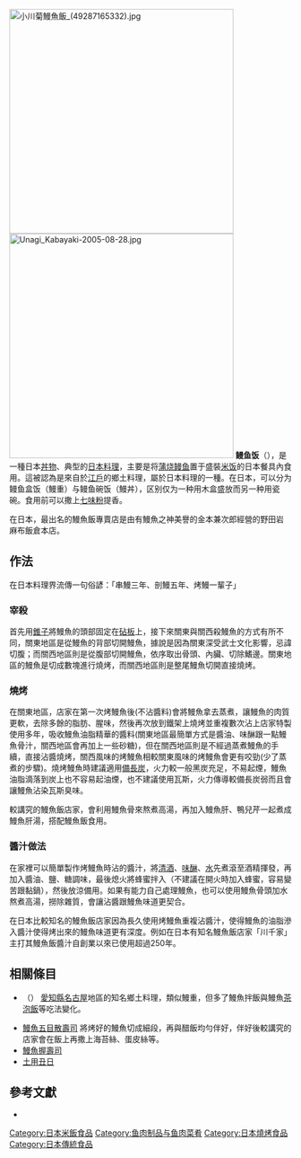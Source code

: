 {{Infobox prepared food
| name = 鰻丼
| image = [[file:Tokyo_Chikuyotei_Unadon01s2100.jpg|400px]]
| caption = 
| alternate_name = 
| country =
| region = 
| national_cuisine = 
| creator =
| year = 
| mintime = 
| maxtime = 
| type = 
| course = 
| served = 
| main_ingredient = 
| minor_ingredient = 
| variations = 
| serving_size = 100 g
| calories = 
| protein = 
| fat = 
| carbohydrate = 
| glycemic_index = 
| similar_dish = 
| other = 
| complexity = 
}}
{{japanese
|japanese=鰻丼
|kana=うなどん <br>（うなぎどんぶり）
|romaji=Unadon <br> (Unagidonburi)
}}
[[File:小川菊鰻魚飯_(49287165332).jpg|400px]]
[[File:Unagi_Kabayaki-2005-08-28.jpg|400px]]
'''鳗鱼饭'''（{{lang-ja|鰻丼}}），是一種日本[[丼物|丼物]]、典型的[[日本料理|日本料理]]，主要是将[[蒲烧鳗鱼|蒲烧鳗鱼]]置于盛裝[[米饭|米饭]]的日本餐具內食用。這被認為是來自於[[江戶|江戶]]的鄉土料理，屬於日本料理的一種。在日本，可以分为鳗鱼盒饭（鰻重）与鳗鱼碗饭（鰻丼），区别仅为一种用木盒盛放而另一种用瓷碗。食用前可以撒上[[七味粉|七味粉]]提香。

在日本，最出名的鰻魚飯專賣店是由有鰻魚之神美譽的金本兼次郎經營的野田岩 麻布飯倉本店。

== 作法 ==
在日本料理界流傳一句俗諺：「串鰻三年、剖鰻五年、烤鰻一輩子」
=== 宰殺 ===
首先用[[錐子|錐子]]將鰻魚的頭部固定在[[砧板|砧板]]上，接下來關東與關西殺鰻魚的方式有所不同，關東地區是從鰻魚的背部切開鰻魚，據說是因為關東深受武士文化影響，忌諱切腹；而關西地區則是從腹部切開鰻魚，依序取出骨頭、內臟、切除鰭邊。關東地區的鰻魚是切成數塊進行燒烤，而關西地區則是整尾鰻魚切開直接燒烤。

=== 燒烤 ===
在關東地區，店家在第一次烤鰻魚後(不沾醬料)會將鰻魚拿去蒸煮，讓鰻魚的肉質更軟，去除多餘的脂肪、腥味，然後再次放到鐵架上燒烤並重複數次沾上店家特製使用多年，吸收鰻魚油脂精華的醬料(關東地區最簡單方式是醬油、味醂跟一點鰻魚骨汁，關西地區會再加上一些砂糖)，但在關西地區則是不經過蒸煮鰻魚的手續，直接沾醬燒烤，關西風味的烤鰻魚相較關東風味的烤鰻魚會更有咬勁(少了蒸煮的步驟)。燒烤鰻魚時建議適用[[備長炭|備長炭]]，火力較一般黑炭充足，不易起煙，鰻魚油脂滴落到炭上也不容易起油煙，也不建議使用瓦斯，火力傳導較備長炭弱而且會讓鰻魚沾染瓦斯臭味。

較講究的鰻魚飯店家，會利用鰻魚骨來熬煮高湯，再加入鰻魚肝、鴨兒芹一起煮成鰻魚肝湯，搭配鰻魚飯食用。

=== 醬汁做法 ===
在家裡可以簡單製作烤鰻魚時沾的醬汁，將[[清酒|清酒]]、[[味醂|味醂]]、[[水|水]]先煮滾至酒精揮發，再加入醬油、鹽、糖調味，最後熄火將蜂蜜拌入（不建議在開火時加入蜂蜜，容易變苦跟黏鍋），然後放涼備用。如果有能力自己處理鰻魚，也可以使用鰻魚骨頭加水熬煮高湯，撈除雜質，會讓沾醬跟鰻魚味道更契合。

在日本比較知名的鰻魚飯店家因為長久使用烤鰻魚重複沾醬汁，使得鰻魚的油脂滲入醬汁使得烤出來的鰻魚味道更有深度。例如在日本有知名鰻魚飯店家「川千家」主打其鰻魚飯醬汁自創業以來已使用超過250年。

==相關條目==
* {{link-ja|櫃塗飯|ひつまぶし}}（{{lang|ja|ひつまぶし}}） [[愛知縣|愛知縣]][[名古屋|名古屋]]地區的知名鄉土料理，類似鰻重，但多了鰻魚拌飯與鰻魚[[茶泡飯|茶泡飯]]等吃法變化。
* [[鰻魚五目散壽司|鰻魚五目散壽司]] 將烤好的鰻魚切成細段，再與醋飯均勻伴好，伴好後較講究的店家會在飯上再撒上海苔絲、蛋皮絲等。
* [[鰻魚握壽司|鰻魚握壽司]]
* [[土用丑日|土用丑日]]

==參考文獻==
<div class="references-small">
<references></references>
</div>
*{{cite book | language =  | author = [[板前屋炭烤鰻魚飯|板前屋炭烤鰻魚飯]] | coauthors =  | title =《[[板前屋|板前屋]]》  | url =  | date =  | location =  | publisher =  | id =  | isbn =  | pages =板前屋  }}

{{鰻魚}}

[[Category:日本米飯食品|Category:日本米飯食品]]
[[Category:鱼肉制品与鱼肉菜肴|Category:鱼肉制品与鱼肉菜肴]]
[[Category:日本燒烤食品|Category:日本燒烤食品]]
[[Category:日本傳統食品|Category:日本傳統食品]]